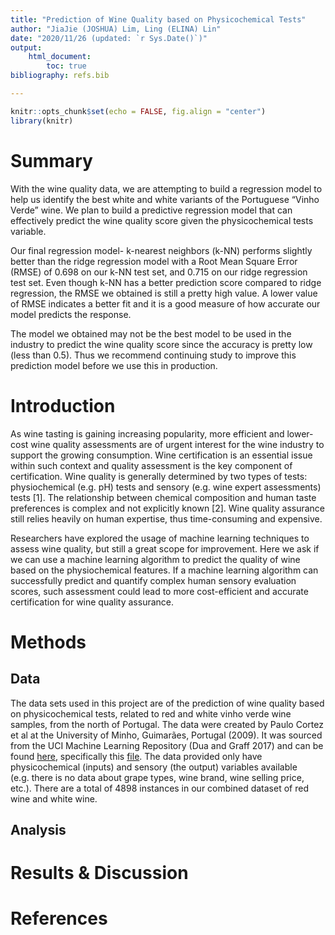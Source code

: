 ```yaml
---
title: "Prediction of Wine Quality based on Physicochemical Tests"
author: "JiaJie (JOSHUA) Lim, Ling (ELINA) Lin"
date: "2020/11/26 (updated: `r Sys.Date()`)"
output: 
    html_document:
        toc: true
bibliography: refs.bib

---
```


```r
knitr::opts_chunk$set(echo = FALSE, fig.align = "center")
library(knitr)
```

# Summary

With the wine quality data, we are attempting to build a regression model to help us identify the best white and white variants of the Portuguese "Vinho Verde" wine. We plan to build a predictive regression model that can effectively predict the wine quality score given the physicochemical tests variable. 

Our final regression model- k-nearest neighbors (k-NN) performs slightly better than the ridge regression model with a Root Mean Square Error (RMSE) of 0.698 on our k-NN test set, and 0.715 on our ridge regression test set. Even though k-NN has a better prediction score compared to ridge regression, the RMSE we obtained is still a pretty high value. A lower value of RMSE indicates a better fit and it is a good measure of how accurate our model predicts the response. 

The model we obtained may not be the best model to be used in the industry to predict the wine quality score since the accuracy is pretty low (less than 0.5). Thus we recommend continuing study to improve this prediction model before we use this in production. 


# Introduction

As wine tasting is gaining increasing popularity, more efficient and lower-cost wine quality assessments are of urgent interest for the wine industry to support the growing consumption. Wine certification is an essential issue within such context and quality assessment is the key component of certification. Wine quality is generally determined by two types of tests: physiochemical (e.g. pH) tests and sensory (e.g. wine expert assessments) tests [1]. The relationship between chemical composition and human taste preferences is complex and not explicitly known [2]. Wine quality assurance still relies heavily on human expertise, thus time-consuming and expensive. 

Researchers have explored the usage of machine learning techniques to assess wine quality, but still a great scope for improvement. Here we ask if we can use a machine learning algorithm to predict the quality of wine based on the physiochemical features. If a machine learning algorithm can successfully predict and quantify complex human sensory evaluation scores, such assessment could lead to more cost-efficient and accurate certification for wine quality assurance.

# Methods

## Data

The data sets used in this project are of the prediction of wine quality
based on physicochemical tests, related to red and white vinho verde
wine samples, from the north of Portugal. The data were created by Paulo
Cortez et al at the University of Minho, Guimarães, Portugal (2009). It
was sourced from the UCI Machine Learning Repository (Dua and Graff
2017) and can be found
[here](https://archive.ics.uci.edu/ml/datasets/Wine+Quality),
specifically this
[file](https://archive.ics.uci.edu/ml/machine-learning-databases/wine-quality/).
The data provided only have physicochemical (inputs) and sensory (the
output) variables available (e.g. there is no data about grape types,
wine brand, wine selling price, etc.). There are a total of 4898
instances in our combined dataset of red wine and white wine.

## Analysis









# Results & Discussion

# References










